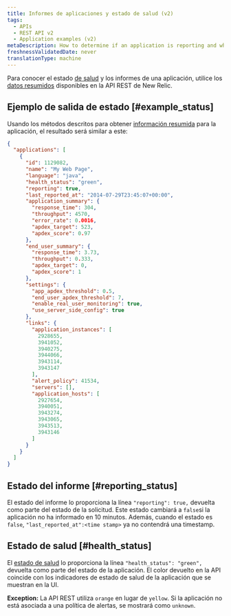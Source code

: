 ```yaml
---
title: Informes de aplicaciones y estado de salud (v2)
tags:
  - APIs
  - REST API v2
  - Application examples (v2)
metaDescription: How to determine if an application is reporting and what it's health status is by using New Relic's REST API v2.
freshnessValidatedDate: never
translationType: machine
---
```


Para conocer el estado [de salud](/docs/accounts-partnerships/education/getting-started-new-relic/glossary#health-status) y los informes de una aplicación, utilice los [datos resumidos](/docs/apm/apis/api-v2-examples/summary-data-examples) disponibles en la API REST de New Relic.

## Ejemplo de salida de estado [#example_status]

Usando los métodos descritos para obtener [información resumida](/docs/apm/apis/api-v2-examples/summary-data-examples) para la aplicación, el resultado será similar a este:

```json
{
  "applications": [
    {
      "id": 1129082,
      "name": "My Web Page",
      "language": "java",
      "health_status": "green",
      "reporting": true,
      "last_reported_at": "2014-07-29T23:45:07+00:00",
      "application_summary": {
        "response_time": 304,
        "throughput": 4570,
        "error_rate": 0.0016,
        "apdex_target": 523,
        "apdex_score": 0.97
      },
      "end_user_summary": {
        "response_time": 3.73,
        "throughput": 0.333,
        "apdex_target": 0,
        "apdex_score": 1
      },
      "settings": {
        "app_apdex_threshold": 0.5,
        "end_user_apdex_threshold": 7,
        "enable_real_user_monitoring": true,
        "use_server_side_config": true
      },
      "links": {
        "application_instances": [
          2928655,
          3941052,
          3940275,
          3944066,
          3943114,
          3943147
        ],
        "alert_policy": 41534,
        "servers": [],
        "application_hosts": [
          2927654,
          3940051,
          3943274,
          3943065,
          3943513,
          3943146
        ]
      }
    }
  ]
}
```

## Estado del informe [#reporting_status]

El estado del informe lo proporciona la línea `"reporting": true,` devuelta como parte del estado de la solicitud. Este estado cambiará a `false`si la aplicación no ha informado en 10 minutos. Además, cuando el estado es `false`, `"last_reported_at":<time stamp>` ya no contendrá una timestamp.

## Estado de salud [#health_status]

El [estado de salud](/docs/accounts-partnerships/education/getting-started-new-relic/glossary#health-status) lo proporciona la línea `"health_status": "green",` devuelta como parte del estado de la aplicación. El color devuelto en la API coincide con los indicadores de estado de salud de la aplicación que se muestran en la UI.

<DoNotTranslate>**Exception:**</DoNotTranslate> La API REST utiliza `orange` en lugar de `yellow`. Si la aplicación no está asociada a una política de alertas, se mostrará como `unknown`.
